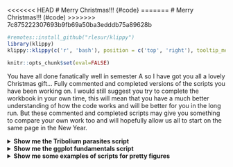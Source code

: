 <<<<<<< HEAD
# Merry Christmas!!! {#code}
=======
# Merry Christmas!!! (#code)
>>>>>>> 7c875222307693b9fb69a50ba3edddb75a89628b

```r
#remotes::install_github("rlesur/klippy")
library(klippy)
klippy::klippy(c('r', 'bash'), position = c('top', 'right'), tooltip_message = 'copy to clipboard', tooltip_success = 'Copied!')
```

```r
knitr::opts_chunk$set(eval=FALSE)
```

You have all done fanatically well in semester A so I have got you all a lovely Christmas gift... Fully commented and completed versions of the scripts you have been working on. I would still suggest you try to complete the workbook in your own time, this will mean that you have a much better understanding of how the code works and will be better for you in the long run. But these commented and completed scripts may give you something to compare your own work too and will hopefully allow us all to start on the same page in the New Year.

<details><summary> **Show me the Tribolium parasites script** </summary>

```r

# An analysis of parasite abundance between male and female tribolium beetles from two thermal treatments (30 and 35 degrees centigrade)
# Ellen Bell 
# 08/08/2022

library(tidyverse) # Loads the tidyverse package
library(janitor) # Loads the janitor package

# Read the data from the .csv file in the data folder into my project
tribolium <- read_csv("data/Tribolium_parasites.csv") #

head(tribolium)

# First of all lets create some variables
beetle_id <- c(1:20) # Notice that this notation will create of a list of numbers 1 to 20
sex <- c("F","F","F","F","F","M","M","M","M","M","F","F","F","F","F","M","M","M","M","M")
treatment <- c(35,35,35,35,35,35,35,35,35,35,30,30,30,30,30,30,30,30,30,30)

# Turning variables into a tibble
tribolium_extras <- tibble(beetle_id,sex,treatment)

# Renaming some variables in your original data set
tribolium <- tribolium %>%
  rename(beetle_id = beetle_id)
tribolium <- tribolium %>%
  rename(wing_case_size = wing_case_size)
tribolium <- tribolium %>%
  rename(parasite_burden = parasite_burden)

# Check how your data frame now looks
head(tribolium)

# Merge data frames
tribolium_combo <- merge(tribolium, tribolium_extras, by = "beetle_id") # This merge function combines both of your data frames but matches rows by beetle_id

glimpse(tribolium_combo)

# Save your combined data frame as a .csv file (which you could download) to your data folder
write.csv(tribolium_combo,"data/tribolium_combo.csv", row.names = FALSE)

# Use the n_distinct function to count unique/distinct entries in the beetle_id column
n_distinct(tribolium_combo$beetle_id)

# Use the tabyl function from the janitor package, comment on what it does. 
tabyl(tribolium_combo, sex , treatment)

# Making a histogram and saving it in an object
# Call the ggplot function and direct it to your data and define your x axis
size_histogram <- ggplot(data = tribolium_combo,aes(x = wing_case_size)) + 
  geom_histogram(bins = 6) # Tell ggplot that you want it to build a histogram with 6 equal sized bins
print(size_histogram) # Print your new figure

parasite_burden_histogram <- ggplot(data = tribolium_combo,aes(x = parasite_burden)) + 
  geom_histogram(bins = 6) # Tell ggplot that you want it to build a histogram with 6 equal sized bins
print(parasite_burden_histogram) # Print your new figure

# Saving outputs
ggsave("figures/tribolium_wingcase_size_histogram.pdf", # Give R a path to save to and a file name
       plot = size_histogram, # Tell R what to save - in this case your object
       device = "pdf") # Tell R what file type to create, in this case a pdf
ggsave("figures/tribolium_parasite_burden_histogram.pdf", # Give R a path to save to and a file name
       plot = parasite_burden_histogram, # Tell R what to save - in this case your object
       device = "pdf") # Tell R what file type to create, in this case a pdf

# Making a box plot and saving it in an object
# Call the ggplot function and direct it to your data and define your x axis and y axis
size_differences_by_sex_boxplot <- ggplot(data = tribolium_combo,aes(x = sex, y = wing_case_size)) + 
  geom_boxplot() # Tell ggplot that you want it to build a boxplot
print(size_differences_by_sex_boxplot) # Print your new figure

# Saving outputs
ggsave("figures/size_differences_by_sex_boxplot.pdf", # Give R a path to save to and a file name
       plot = size_differences_by_sex_boxplot, # Tell R what to save - in this case your object
       device = "pdf") # Tell R what file type to create, in this case a pdf

# Instruct R to treat the treatment variable as a factor 
tribolium_combo$treatment <- as.factor(tribolium_combo$treatment) # Note this will edit your data frame

# Making a box plot and saving it in an object
# Call the ggplot function and direct it to your data and define your x axis and y axis
size_differences_by_treatment_boxplot <- ggplot(data = tribolium_combo,aes(x = treatment, y = wing_case_size)) + 
  geom_boxplot() # Tell ggplot that you want it to build a boxplot
print(size_differences_by_treatment_boxplot) # Print your new figure

# Saving outputs
ggsave("figures/size_differences_by_treatment_boxplot.pdf", # Give R a path to save to and a file name
       plot = size_differences_by_treatment_boxplot, # Tell R what to save - in this case your object
       device = "pdf") # Tell R what file type to create, in this case a pdf

# Making a box plot and saving it in an object
# Call the ggplot function and direct it to your data and define your x axis and y axis
size_differences_by_treatment_and_sex_boxplot <- ggplot(data = tribolium_combo,aes(x = treatment, y = wing_case_size, fill = sex)) + 
  geom_boxplot() # Tell ggplot that you want it to build a boxplot
print(size_differences_by_treatment_and_sex_boxplot) # Print your new figure

# Saving outputs
ggsave("figures/size_differences_by_treatment_and_sex_boxplot.pdf", # Give R a path to save to and a file name
       plot = size_differences_by_treatment_and_sex_boxplot, # Tell R what to save - in this case your object
       device = "pdf") # Tell R what file type to create, in this case a pdf

# Making a scatter plot and saving it in an object
# Call the ggplot function and direct it to your data and define your x axis and y axis
size_vs_parasites_point <- ggplot(data = tribolium_combo,aes(x = wing_case_size , y = parasite_burden )) + 
  geom_point() + # geom_point is ggplots scatter plot
  geom_smooth(method="lm")
print(size_vs_parasites_point)

# Saving outputs
ggsave("figures/size_vs_parsite_point.pdf", # Give R a path to save to and a file name
       plot = size_vs_parasites_point, # Tell R what to save - in this case your object
       device = "pdf") # Tell R what file type to create, in this case a pdf

```

</details>


<details><summary> **Show me the ggplot fundamentals script** </summary>

```r
# ggplot fundamentals  
# Ellen Bell 
# 08/08/2022

# Clean up your environment
rm(list = ls())

# Reload your tribolium_combo data frame
tribolium_combo <- read_csv("data/tribolium_combo.csv")

# Instruct R to treat the treatment variable as a factor 
tribolium_combo$treatment <- as.factor(tribolium_combo$treatment) # Note this will edit your data frame

# Making a box plot and saving it in an object
# Call the ggplot function and direct it to your data and define your x axis and y axis
size_differences_boxplot <- ggplot(data = tribolium_combo, aes(x = sex, y = wing_case_size)) + 
  geom_boxplot(aes(fill = treatment), width = 0.9) + # Tell ggplot that you want it to build a boxplot
  labs(x = "Sex", y = "Wing case size (mm)\n") + # Adjust your x and y axis labels 
  scale_x_discrete(labels = c("Female","Male")) + # Rename the categories on the x axis 
  scale_fill_manual(labels = c("30°C", "35°C"), values = c("cornflowerblue", "coral")) + # Rename your treatments
  theme_bw() +
  theme(panel.border = element_rect(color="black"), # Specifies that the plot boarder is coloured black
        panel.grid.minor = element_blank(), # Removes minor grid lines 
        panel.grid.major = element_blank(), # Removes major grid lines 
        axis.text = element_text(size = 15), # Changes the size of text on both axis 
        axis.title = element_text(size = 20), # Changes size of your axis labels 
        legend.text = element_text(size = 15), # Changes the size of text within your legend
        legend.title = element_text(size = 20)) # Changes the size of the legend title  
print(size_differences_boxplot) # Print the object your plot is stored in to view it

```

</details>

<details><summary> **Show me some examples of scripts for pretty figures** </summary>

```r
# Pretty figure examples 
# Ellen Bell 
# 08/08/2022

# Clean up your environment
rm(list = ls())

# Reload your tribolium_combo data frame
tribolium_combo <- read_csv("data/tribolium_combo.csv")

# Instruct R to treat the treatment variable as a factor 
tribolium_combo$treatment <- as.factor(tribolium_combo$treatment) # Note this will edit your data frame

# Make a pretty histogram 

# Making a histogram and saving it in an object
# Call the ggplot function and direct it to your data and define your x axis
size_histogram <- ggplot(data = tribolium_combo,aes(x = wing_case_size)) + 
  geom_histogram(bins = 6, fill="cornflowerblue", color="cornflowerblue") + # Tell ggplot that you want it to build a histogram with 6 equal sized bins
  labs(x = "\nWing Case Size (mm)", y = "Frequency\n") + # Adjust your x and y axis labels 
  theme_bw() +
  theme(panel.border = element_rect(color="black"), # Specifies that the plot boarder is coloured black
        panel.grid.minor = element_blank(), # Removes minor grid lines 
        panel.grid.major = element_blank(), # Removes major grid lines 
        axis.text = element_text(size = 15), # Changes the size of text on both axis 
        axis.title = element_text(size = 20), # Changes size of your axis labels 
        legend.text = element_text(size = 15), # Changes the size of text within your legend
        legend.title = element_text(size = 20)) # Changes the size of the legend title  
print(size_histogram) # Print your new figure

ggsave("figures/pretty_size_histogram.pdf", # Give R a path to save to and a file name
       plot = size_histogram, # Tell R what to save - in this case your object
       width = 15, # Set .pdf width
       height = 10, # Set .pdf height
       units = "cm", # Specify units for .pdf width and height
       device = "pdf") # Tell R what file type to create, in this case a pdf
# Note, use trial and error to select a good width and height for your figure

# Make a pretty boxplot

# Making a box plot and saving it in an object
# Call the ggplot function and direct it to your data and define your x axis and y axis
size_differences_boxplot <- ggplot(data = tribolium_combo, aes(x = treatment, y = wing_case_size)) + 
  geom_boxplot(aes(fill = sex), width = 0.9) + # Tell ggplot that you want it to build a boxplot
  labs(x = "\nTreatment", y = "Wing case size (mm)\n") + # Adjust your x and y axis labels 
  scale_x_discrete(labels = c("30°C", "35°C")) + # Rename the categories on the x axis 
  scale_fill_manual(name = "Sex", labels = c("Female","Male"), values = c("cornflowerblue", "coral")) + # Rename your treatments
  theme_bw() +
  theme(panel.border = element_rect(color="black"), # Specifies that the plot boarder is coloured black
        panel.grid.minor = element_blank(), # Removes minor grid lines 
        panel.grid.major = element_blank(), # Removes major grid lines 
        axis.text = element_text(size = 15), # Changes the size of text on both axis 
        axis.title = element_text(size = 20), # Changes size of your axis labels 
        legend.text = element_text(size = 15), # Changes the size of text within your legend
        legend.title = element_text(size = 20)) # Changes the size of the legend title  
print(size_differences_boxplot) # Print the object your plot is stored in to view it

ggsave("figures/pretty_tribolium_wingcase_size_boxplot.pdf", # Give R a path to save to and a file name
       plot = size_differences_boxplot, # Tell R what to save - in this case your object
       width = 15, # Set .pdf width
       height = 10, # Set .pdf height
       units = "cm", # Specify units for .pdf width and height
       device = "pdf") # Tell R what file type to create, in this case a pdf
# Note, use trial and error to select a good width and height for your figure

# Make a pretty scatter graph

# Making a scatter plot and saving it in an object
# Call the ggplot function and direct it to your data and define your x axis and y axis
size_vs_parasites_point <- ggplot(data = tribolium_combo,aes(x = wing_case_size , y = parasite_burden )) + 
  geom_point(aes(shape = treatment, colour = sex)) + # geom_point is ggplots scatter plot
  geom_smooth(method="lm", colour = "cornflowerblue", fill = "lightblue", size = 1, linetype = "dashed") +
  labs(x = "\nWing Case Size (mm)", y = "Parasite Burden\n") + # Adjust your x and y axis labels 
  scale_color_manual(name = "Sex", labels = c("Female", "Male"), values = c("deepskyblue3", "coral")) +
  scale_shape_manual(name = "Treatment", labels = c("30°C", "35°C"), values = c(15,16)) +
  theme_bw() +
  theme(panel.border = element_rect(color="black"), # Specifies that the plot boarder is coloured black
        panel.grid.minor = element_blank(), # Removes minor grid lines 
        panel.grid.major = element_blank(), # Removes major grid lines 
        axis.text = element_text(size = 15), # Changes the size of text on both axis 
        axis.title = element_text(size = 20), # Changes size of your axis labels 
        legend.text = element_text(size = 15), # Changes the size of text within your legend
        legend.title = element_text(size = 20)) # Changes the size of the legend title  
print(size_vs_parasites_point)

ggsave("figures/pretty_tribolium_wingcase_size_parasite_scatter.pdf", # Give R a path to save to and a file name
       plot = size_vs_parasites_point, # Tell R what to save - in this case your object
       width = 25, # Set .pdf width
       height = 10, # Set .pdf height
       units = "cm", # Specify units for .pdf width and height
       device = "pdf") # Tell R what file type to create, in this case a pdf
# Note, use trial and error to select a good width and height for your figure

```

</details>
